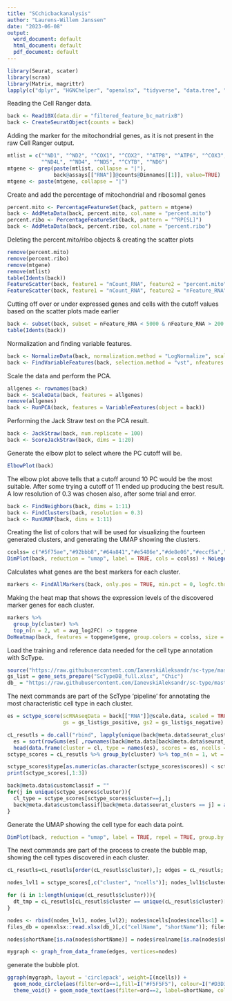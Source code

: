 ---
title: "SCchicbackanalysis"
author: "Laurens-Willem Janssen"
date: "2023-06-08"
output:
  word_document: default
  html_document: default
  pdf_document: default
---

```{r Load in the necessary packages, message=FALSE, warning=FALSE}
library(Seurat, scater)
library(scran)
library(Matrix, magrittr)
lapply(c("dplyr", "HGNChelper", "openxlsx", "tidyverse", "data.tree", "igraph", "ggraph"), library, character.only = T)
```
Reading the Cell Ranger data.
```{r Read in the Cell Ranger data, warning=FALSE}
back <- Read10X(data.dir = "filtered_feature_bc_matrixB")
back <- CreateSeuratObject(counts = back)
```
Adding the marker for the mitochondrial genes,
as it is not present in the raw Cell Ranger output.
```{r}
mtlist = c("^ND1", "^ND2", "^COX1", "^COX2", "^ATP8", "^ATP6", "^COX3", "^ND3",
           "^ND4L", "^ND4", "^ND5", "^CYTB", "^ND6")
mtgene <- grep(paste(mtlist, collapse = "|"),
               back@assays[["RNA"]]@counts@Dimnames[[1]], value=TRUE)
mtgene <- paste(mtgene, collapse = "|")
```
Create and add the percentage of mitochondrial and ribosomal genes
```{r}
percent.mito <- PercentageFeatureSet(back, pattern = mtgene)
back <- AddMetaData(back, percent.mito, col.name = "percent.mito")
percent.ribo <- PercentageFeatureSet(back, pattern = "^RP[SL]")
back <- AddMetaData(back, percent.ribo, col.name = "percent.ribo")
```
Deleting the percent.mito/ribo objects & creating the scatter plots
```{r}
remove(percent.mito)
remove(percent.ribo)
remove(mtgene)
remove(mtlist)
table(Idents(back))
FeatureScatter(back, feature1 = "nCount_RNA", feature2 = "percent.mito") + NoLegend()
FeatureScatter(back, feature1 = "nCount_RNA", feature2 = "nFeature_RNA") + NoLegend()
```
Cutting off over or under expressed genes and cells with the cutoff values based
on the scatter plots made earlier
```{r}
back <- subset(back, subset = nFeature_RNA < 5000 & nFeature_RNA > 200 & nCount_RNA < 50000)
table(Idents(back))
```
Normalization and finding variable features.
```{r}
back <- NormalizeData(back, normalization.method = "LogNormalize", scale.factor = 10000)
back <- FindVariableFeatures(back, selection.method = "vst", nfeatures = 2000)
```

Scale the data and perform the PCA.
```{r}
allgenes <- rownames(back)
back <- ScaleData(back, features = allgenes)
remove(allgenes)
back <- RunPCA(back, features = VariableFeatures(object = back))
```
Performing the Jack Straw test on the PCA result.
```{r}
back <- JackStraw(back, num.replicate = 100)
back <- ScoreJackStraw(back, dims = 1:20)
```
Generate the elbow plot to select where the PC cutoff will be.
```{r}
ElbowPlot(back)
```
The elbow plot above tells that a cutoff around 10 PC would be the most
suitable. After some trying a cutoff of 11 ended up producing the best result.
A low resolution of 0.3 was chosen also, after some trial and error.
```{r}
back <- FindNeighbors(back, dims = 1:11)
back <- FindClusters(back, resolution = 0.3)
back <- RunUMAP(back, dims = 1:11)
```
Creating the list of colors that will be used for visualizing the fourteen
generated clusters, and generating the UMAP showing the clusters.
```{r}
ccolss= c("#5f75ae","#92bbb8","#64a841","#e5486e","#de8e06","#eccf5a","#b5aa0f","#e4b680","#7ba39d","#b15928","#ffff99", "#6a3d9a","#cab2d6","#ff7f00","#fdbf6f","#e31a1c","#fb9a99","#33a02c","#b2df8a","#1f78b4","#a6cee3")
DimPlot(back, reduction = "umap", label = TRUE, cols = ccolss) + NoLegend()
```
Calculates what genes are the best markers for each cluster.
```{r}
markers <- FindAllMarkers(back, only.pos = TRUE, min.pct = 0, logfc.threshold = 0.25)
```
Making the heat map that shows the expression levels of the discovered
marker genes for each cluster.
```{r}
markers %>%
  group_by(cluster) %>%
  top_n(n = 2, wt = avg_log2FC) -> topgene
DoHeatmap(back, features = topgene$gene, group.colors = ccolss, size = 4) + NoLegend()
```
Load the training and reference data needed for the cell type annotation with ScType.
```{r}
source("https://raw.githubusercontent.com/IanevskiAleksandr/sc-type/master/R/gene_sets_prepare.R"); source("https://raw.githubusercontent.com/IanevskiAleksandr/sc-type/master/R/sctype_score_.R")
gs_list = gene_sets_prepare("ScTypeDB_full.xlsx", "Chic")
db_ = "https://raw.githubusercontent.com/IanevskiAleksandr/sc-type/master/ScTypeDB_full.xlsx";
```
The next commands are part of the ScType 'pipeline' for annotating the most characteristic cell type in each cluster.
```{r}
es = sctype_score(scRNAseqData = back[["RNA"]]@scale.data, scaled = TRUE,
                  gs = gs_list$gs_positive, gs2 = gs_list$gs_negative)
```
```{r}
cL_resutls = do.call("rbind", lapply(unique(back@meta.data$seurat_clusters), function(cl){
  es = sort(rowSums(es[ ,rownames(back@meta.data[back@meta.data$seurat_clusters==cl, ])]), decreasing = !0)
  head(data.frame(cluster = cl, type = names(es), scores = es, ncells = sum(back@meta.data$seurat_clusters==cl)), 10)}))
sctype_scores = cL_resutls %>% group_by(cluster) %>% top_n(n = 1, wt = scores)
```
```{r}
sctype_scores$type[as.numeric(as.character(sctype_scores$scores)) < sctype_scores$ncells/4] = "Unknown"
print(sctype_scores[,1:3])
```
```{r}
back@meta.data$customclassif = ""
for(j in unique(sctype_scores$cluster)){
  cl_type = sctype_scores[sctype_scores$cluster==j,]; 
  back@meta.data$customclassif[back@meta.data$seurat_clusters == j] = as.character(cl_type$type[1])
}
```
Generate the UMAP showing the cell type for each data point.
```{r}
DimPlot(back, reduction = "umap", label = TRUE, repel = TRUE, group.by = 'customclassif', cols = ccolss) + NoLegend()
```
The next commands are part of the process to create the bubble map, showing
the cell types discovered in each cluster.
```{r}
cL_resutls=cL_resutls[order(cL_resutls$cluster),]; edges = cL_resutls; edges$type = paste0(edges$type,"_",edges$cluster); edges$cluster = paste0("cluster ", edges$cluster); edges = edges[,c("cluster", "type")]; colnames(edges) = c("from", "to"); rownames(edges) <- NULL
```
```{r}
nodes_lvl1 = sctype_scores[,c("cluster", "ncells")]; nodes_lvl1$cluster = paste0("cluster ", nodes_lvl1$cluster); nodes_lvl1$Colour = "#f1f1ef"; nodes_lvl1$ord = 1; nodes_lvl1$realname = nodes_lvl1$cluster; nodes_lvl1 = as.data.frame(nodes_lvl1); nodes_lvl2 = c()
```
```{r}
for (i in 1:length(unique(cL_resutls$cluster))){
  dt_tmp = cL_resutls[cL_resutls$cluster == unique(cL_resutls$cluster)[i], ]; nodes_lvl2 = rbind(nodes_lvl2, data.frame(cluster = paste0(dt_tmp$type,"_",dt_tmp$cluster), ncells = dt_tmp$scores, Colour = ccolss[i], ord = 2, realname = dt_tmp$type))
}
```
```{r}
nodes <- rbind(nodes_lvl1, nodes_lvl2); nodes$ncells[nodes$ncells<1] = 1;
files_db = openxlsx::read.xlsx(db_)[,c("cellName", "shortName")]; files_db = unique(files_db); nodes = merge(nodes, files_db, all.x = T, all.y = F, by.x = "realname", by.y = "cellName", sort = F)
```
```{r}
nodes$shortName[is.na(nodes$shortName)] = nodes$realname[is.na(nodes$shortName)]; nodes = nodes[,c("cluster", "ncells", "Colour", "ord", "shortName", "realname")]
```
```{r}
mygraph <- graph_from_data_frame(edges, vertices=nodes)
```
generate the bubble plot.
```{r}
ggraph(mygraph, layout = 'circlepack', weight=I(ncells)) + 
  geom_node_circle(aes(filter=ord==1,fill=I("#F5F5F5"), colour=I("#D3D3D3")), alpha=0.9) + geom_node_circle(aes(filter=ord==2,fill=I(Colour), colour=I("#D3D3D3")), alpha=0.9) +
  theme_void() + geom_node_text(aes(filter=ord==2, label=shortName, colour=I("#ffffff"), fill="white", repel = !1, parse = T, size = I(log(ncells,25)*1.5)))+ geom_node_label(aes(filter=ord==1,  label=shortName, colour=I("#000000"), size = I(3), fill="white", parse = T), repel = !0, segment.linetype="dotted")
```
